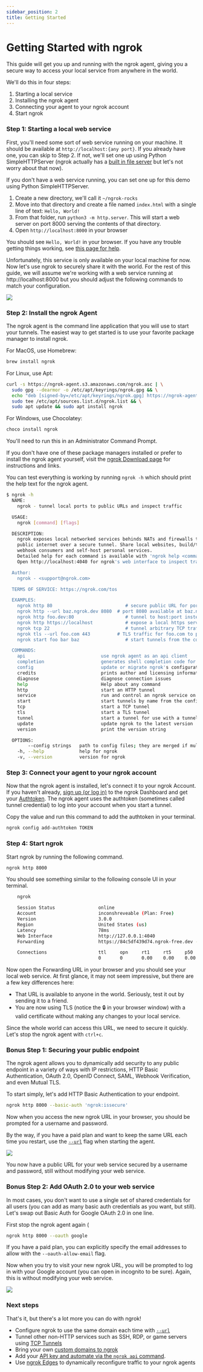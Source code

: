 ```yaml
---
sidebar_position: 2
title: Getting Started
---
```


# Getting Started with ngrok

This guide will get you up and running with the ngrok agent, giving you a secure way to access your local service from anywhere in the world.

We'll do this in four steps:

1.  Starting a local service
2.  Installing the ngrok agent
3.  Connecting your agent to your ngrok account
4.  Start ngrok

### Step 1: Starting a local web service

First, you'll need some sort of web service running on your machine. It should be available at `http://localhost:{any port}`. If you already have one, you can skip to Step 2. If not, we'll set one up using Python SimpleHTTPServer (ngrok actually has a [built in file server](/universal-gateway/http/#serving-file-directories) but let's not worry about that now).

If you don't have a web service running, you can set one up for this demo using Python SimpleHTTPServer.

1.  Create a new directory, we'll call it `~/ngrok-rocks`
2.  Move into that directory and create a file named `index.html` with a single line of text: `Hello, World!`
3.  From that folder, run `python3 -m http.server`. This will start a web server on port 8000 serving the contents of that directory.
4.  Open `http://localhost:8000` in your browser

You should see `Hello, World!` in your browser. If you have any trouble getting things working, see [this page for help](https://developer.mozilla.org/en-US/docs/Learn/Common_questions/set_up_a_local_testing_server#running_a_simple_local_http_server).

Unfortunately, this service is only available on your local machine for now. Now let's use ngrok to securely share it with the world. For the rest of this guide, we will assume we're working with a web service running at http://localhost:8000 but you should adjust the following commands to match your configuration.

![](/img/docs/localhost-8000.png)

### Step 2: Install the ngrok Agent

The ngrok agent is the command line application that you will use to start your tunnels. The easiest way to get started is to use your favorite package manager to install ngrok.

For MacOS, use Homebrew:

```bash
brew install ngrok
```

For Linux, use Apt:

```bash
curl -s https://ngrok-agent.s3.amazonaws.com/ngrok.asc | \
  sudo gpg --dearmor -o /etc/apt/keyrings/ngrok.gpg && \
  echo "deb [signed-by=/etc/apt/keyrings/ngrok.gpg] https://ngrok-agent.s3.amazonaws.com buster main" | \
  sudo tee /etc/apt/sources.list.d/ngrok.list && \
  sudo apt update && sudo apt install ngrok
```

For Windows, use Chocolatey:

```bash
choco install ngrok
```

You'll need to run this in an Administrator Command Prompt.

If you don't have one of these package managers installed or prefer to install the ngrok agent yourself, visit the [ngrok Download page](https://download.ngrok.com) for instructions and links.

You can test everything is working by running `ngrok -h` which should print the help text for the ngrok agent.

```sh
$ ngrok -h
  NAME:
    ngrok - tunnel local ports to public URLs and inspect traffic

  USAGE:
    ngrok [command] [flags]

  DESCRIPTION:
    ngrok exposes local networked services behinds NATs and firewalls to the
    public internet over a secure tunnel. Share local websites, build/test
    webhook consumers and self-host personal services.
    Detailed help for each command is available with 'ngrok help <command>'.
    Open http://localhost:4040 for ngrok's web interface to inspect traffic.

  Author:
    ngrok - <support@ngrok.com>

  TERMS OF SERVICE: https://ngrok.com/tos

  EXAMPLES:
    ngrok http 80                           # secure public URL for port 80 web server
    ngrok http --url baz.ngrok.dev 8080  # port 8080 available at baz.ngrok.dev
    ngrok http foo.dev:80                   # tunnel to host:port instead of localhost
    ngrok http https://localhost            # expose a local https server
    ngrok tcp 22                            # tunnel arbitrary TCP traffic to port 22
    ngrok tls --url foo.com 443          # TLS traffic for foo.com to port 443
    ngrok start foo bar baz                 # start tunnels from the configuration file

  COMMANDS:
    api                            use ngrok agent as an api client
    completion                     generates shell completion code for bash or zsh
    config                         update or migrate ngrok's configuration file
    credits                        prints author and licensing information
    diagnose                       diagnose connection issues
    help                           Help about any command
    http                           start an HTTP tunnel
    service                        run and control an ngrok service on a target operating system
    start                          start tunnels by name from the configuration file
    tcp                            start a TCP tunnel
    tls                            start a TLS tunnel
    tunnel                         start a tunnel for use with a tunnel-group backend
    update                         update ngrok to the latest version
    version                        print the version string

  OPTIONS:
        --config strings   path to config files; they are merged if multiple
    -h, --help             help for ngrok
    -v, --version          version for ngrok
```

### Step 3: Connect your agent to your ngrok account

Now that the ngrok agent is installed, let's connect it to your ngrok Account. If you haven't already, [sign up (or log in)](https://dashboard.ngrok.com) to the ngrok Dashboard and get your [Authtoken](https://dashboard.ngrok.com/get-started/your-authtoken). The ngrok agent uses the authtoken (sometimes called tunnel credential) to log into your account when you start a tunnel.

Copy the value and run this command to add the authtoken in your terminal.

```bash
ngrok config add-authtoken TOKEN
```

### Step 4: Start ngrok

Start ngrok by running the following command.

```bash
ngrok http 8000
```

You should see something similar to the following console UI in your terminal.

```bash
    ngrok                                                                       (Ctrl+C to quit)

    Session Status                online
    Account                       inconshreveable (Plan: Free)
    Version                       3.0.0
    Region                        United States (us)
    Latency                       78ms
    Web Interface                 http://127.0.0.1:4040
    Forwarding                    https://84c5df439d74.ngrok-free.dev -> http://localhost:8000

    Connections                   ttl     opn     rt1     rt5     p50     p90
                                  0       0       0.00    0.00    0.00    0.00
```

Now open the Forwarding URL in your browser and you should see your local web service. At first glance, it may not seem impressive, but there are a few key differences here:

- That URL is available to anyone in the world. Seriously, test it out by sending it to a friend.
- You are now using TLS (notice the 🔒 in your browser window) with a valid certificate without making any changes to your local service.

Since the whole world can access this URL, we need to secure it quickly. Let's stop the ngrok agent with `ctrl+c`.

### Bonus Step 1: Securing your public endpoint

The ngrok agent allows you to dynamically add security to any public endpoint in a variety of ways with IP restrictions, HTTP Basic Authentication, OAuth 2.0, OpenID Connect, SAML, Webhook Verification, and even Mutual TLS.

To start simply, let's add HTTP Basic Authentication to your endpoint.

```bash
ngrok http 8000 --basic-auth 'ngrok:issecure'
```

Now when you access the new ngrok URL in your browser, you should be prompted for a username and password.

By the way, if you have a paid plan and want to keep the same URL each time you restart, use the [`--url`](/agent/cli/#ngrok-http) flag when starting the agent.

![](/img/docs/ngrok-basic-auth.png)

You now have a public URL for your web service secured by a username and password, still without modifying your web service.

### Bonus Step 2: Add OAuth 2.0 to your web service

In most cases, you don't want to use a single set of shared credentials for all users (you can add as many basic auth credentials as you want, but still). Let's swap out Basic Auth for Google OAuth 2.0 in one line.

First stop the ngrok agent again (

```bash
ngrok http 8000 --oauth google
```

If you have a paid plan, you can explicitly specify the email addresses to allow with the `--oauth-allow-email` flag.

Now when you try to visit your new ngrok URL, you will be prompted to log in with your Google account (you can open in incognito to be sure). Again, this is without modifying your web service.

![](/img/docs/ngrok-oauth.png)

### Next steps

That's it, but there's a lot more you can do with ngrok!

- Configure ngrok to use the same domain each time with [`--url`](/universal-gateway/http/#bring-your-own-domain)
- Tunnel other non-HTTP services such as SSH, RDP, or game servers using [TCP Tunnels](/universal-gateway/tcp/)
- Bring your own [custom domains to ngrok](/universal-gateway/http/#bring-your-own-domain)
- Add your [API key and automate via the `ngrok api` command](/agent/cli/#subcommands).
- Use [ngrok Edges](/universal-gateway/edges/) to dynamically reconfigure traffic to your ngrok agents
